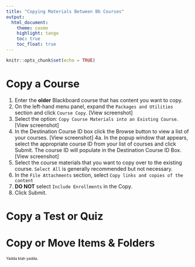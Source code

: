 ```yaml
---
title: "Copying Materials Between Bb Courses"
output:
  html_document:
    theme: cosmo
    highlight: tango
    toc: true
    toc_float: true
---
```


```r
knitr::opts_chunk$set(echo = TRUE)
```

# Copy a Course

1. Enter the **older** Blackboard course that has content you want to copy.
2. On the left-hand menu panel, expand the `Packages and Utilities` section and click `Course Copy`. [View screenshot]
3. Select the option: `Copy Course Materials into an Existing Course`. [View screenshot]
4. In the Destination Course ID box click the Browse button to view a list of your courses. [View screenshot]
4a. In the popup window that appears, select the appropriate course ID from your list of courses and click Submit. The course ID will populate in the Destination Course ID Box. [View screenshot]
6. Select the course materials that you want to copy over to the existing course. `Select All` is generally recommended but not necessary.
7. In the `File Attachments` section, select `Copy links and copies of the content`
8. **DO NOT** select `Include Enrollments` in the Copy.
9. Click Submit.

# Copy a Test or Quiz

# Copy or Move Items & Folders


<span style = font-size:10px>  Yadda blah yadda. </span>